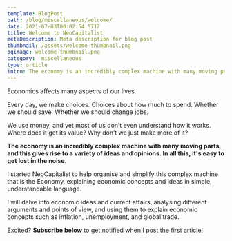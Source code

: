 ```yaml
---
template: BlogPost
path: /blog/miscellaneous/welcome/ 
date: 2021-07-03T00:02:54.571Z
title: Welcome to NeoCapitalist
metaDescription: Meta description for blog post
thumbnail: /assets/welcome-thumbnail.png
ogimage: welcome-thumbnail.png
category:  miscellaneous
type: article
intro: The economy is an incredibly complex machine with many moving parts, and this gives rise to a variety of ideas and opinions. In all this, it's easy to get lost in the noise.
---
```


Economics affects many aspects of our lives.

Every day, we make choices. Choices about how much to spend. Whether we should save. Whether we should change jobs.

We use money, and yet most of us don’t even understand how it works. Where does it get its value? Why don’t we just make more of it?

**The economy is an incredibly complex machine with many moving parts, and this gives rise to a variety of ideas and opinions. In all this, it's easy to get lost in the noise.**

I started NeoCapitalist to help organise and simplify this complex machine that is the Economy, explaining economic concepts and ideas in simple, understandable language.

I will delve into economic ideas and current affairs, analysing different arguments and points of view, and using them to explain economic concepts such as inflation, unemployment, and global trade.

Excited? **Subscribe below** to get notified when I post the first article!
